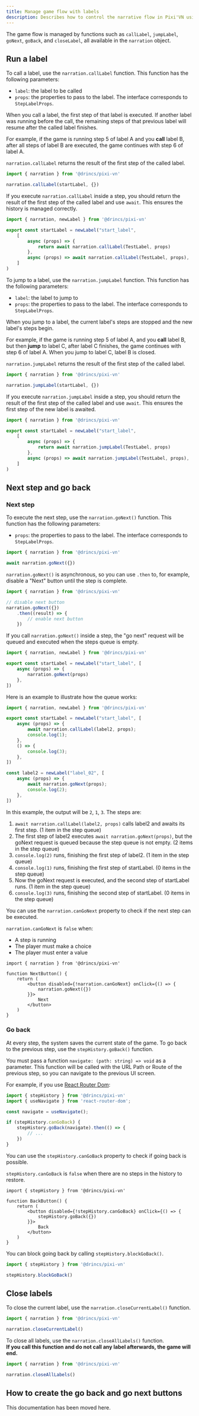 ```yaml
---
title: Manage game flow with labels
description: Describes how to control the narrative flow in Pixi'VN using labels, including calling, jumping, progressing, and closing labels.
---
```


The game flow is managed by functions such as `callLabel`, `jumpLabel`, `goNext`, `goBack`, and `closeLabel`, all available in the `narration` object.

## Run a label

<Accordions>

<Accordion title="Call a label" id="call-a-label">

To call a label, use the `narration.callLabel` function.
This function has the following parameters:

* `label`: the label to be called
* `props`: the properties to pass to the label. The interface corresponds to <DynamicLink href="/start/labels#override-steplabelprops">`StepLabelProps`</DynamicLink>.

When you call a label, the first step of that label is executed. If another label was running before the call, the remaining steps of that previous label will resume after the called label finishes.

For example, if the game is running step 5 of label A and you **call** label B, after all steps of label B are executed, the game continues with step 6 of label A.

`narration.callLabel` returns the <DynamicLink href="/start/labels#all-steps-result">result of the first step of the called label</DynamicLink>.

```ts
import { narration } from '@drincs/pixi-vn'

narration.callLabel(startLabel, {})
```

If you execute `narration.callLabel` inside a step, you should return the <DynamicLink href="/start/labels#all-steps-result">result of the first step of the called label</DynamicLink> and use `await`. This ensures the history is managed correctly.

```ts title="labels/startLabel.ts"
import { narration, newLabel } from '@drincs/pixi-vn'

export const startLabel = newLabel("start_label",
    [
        async (props) => {
            return await narration.callLabel(TestLabel, props)
        },
        async (props) => await narration.callLabel(TestLabel, props),
    ]
)
```

</Accordion>

<Accordion title="Jump to a label" id="jump-to-a-label">

To jump to a label, use the `narration.jumpLabel` function.
This function has the following parameters:

* `label`: the label to jump to
* `props`: the properties to pass to the label. The interface corresponds to <DynamicLink href="/start/labels#override-steplabelprops">`StepLabelProps`</DynamicLink>.

When you jump to a label, the current label's steps are stopped and the new label's steps begin.

For example, if the game is running step 5 of label A, and you **call** label B, but then **jump** to label C, after label C finishes, the game continues with step 6 of label A. When you jump to label C, label B is closed.

`narration.jumpLabel` returns the <DynamicLink href="/start/labels#all-steps-result">result of the first step of the called label</DynamicLink>.

```ts
import { narration } from '@drincs/pixi-vn'

narration.jumpLabel(startLabel, {})
```

If you execute `narration.jumpLabel` inside a step, you should return the <DynamicLink href="/start/labels#all-steps-result">result of the first step of the called label</DynamicLink> and use `await`. This ensures the first step of the new label is awaited.

```ts title="labels/startLabel.ts"
import { narration } from '@drincs/pixi-vn'

export const startLabel = newLabel("start_label",
    [
        async (props) => {
            return await narration.jumpLabel(TestLabel, props)
        },
        async (props) => await narration.jumpLabel(TestLabel, props),
    ]
)
```

</Accordion>

</Accordions>

## Next step and go back

### Next step

To execute the next step, use the `narration.goNext()` function.
This function has the following parameters:

* `props`: the properties to pass to the label. The interface corresponds to <DynamicLink href="/start/labels#override-steplabelprops">`StepLabelProps`</DynamicLink>.

```ts
import { narration } from '@drincs/pixi-vn'

await narration.goNext({})
```

`narration.goNext()` is asynchronous, so you can use `.then` to, for example, disable a "Next" button until the step is complete.

```ts
import { narration } from '@drincs/pixi-vn'

// disable next button
narration.goNext({})
    .then((result) => {
        // enable next button
    })
```

<Accordions>

<Accordion title="Call goNext inside a step" id="call-gonext-inside-a-step">

If you call `narration.goNext()` inside a step, the "go next" request will be queued and executed when the steps queue is empty.

```ts title="labels/startLabel.ts"
import { narration, newLabel } from '@drincs/pixi-vn'

export const startLabel = newLabel("start_label", [
    async (props) => {
        narration.goNext(props)
    },
])
```

Here is an example to illustrate how the queue works:

```ts title="labels/startLabel.ts"
import { narration, newLabel } from '@drincs/pixi-vn'

export const startLabel = newLabel("start_label", [
    async (props) => {
        await narration.callLabel(label2, props);
        console.log(1);
    },
    () => {
        console.log(3);
    },
])

const label2 = newLabel("label_02", [
    async (props) => {
        await narration.goNext(props);
        console.log(2);
    },
])
```

In this example, the output will be `2`, `1`, `3`. The steps are:

1. `await narration.callLabel(label2, props)` calls label2 and awaits its first step. (1 item in the step queue)
2. The first step of label2 executes `await narration.goNext(props)`, but the goNext request is queued because the step queue is not empty. (2 items in the step queue)
3. `console.log(2)` runs, finishing the first step of label2. (1 item in the step queue)
4. `console.log(1)` runs, finishing the first step of startLabel. (0 items in the step queue)
5. Now the goNext request is executed, and the second step of startLabel runs. (1 item in the step queue)
6. `console.log(3)` runs, finishing the second step of startLabel. (0 items in the step queue)

</Accordion>

<Accordion title="Check if can go to the next step" id="can-go-next">

You can use the `narration.canGoNext` property to check if the next step can be executed.

`narration.canGoNext` is `false` when:

* A step is running
* The player must <DynamicLink href="/start/choices">make a choice</DynamicLink>
* The player must <DynamicLink href="/start/input">enter a value</DynamicLink>

```tsx title="components/NextButton.tsx"
import { narration } from '@drincs/pixi-vn'

function NextButton() {
    return (
        <button disabled={!narration.canGoNext} onClick={() => {
            narration.goNext({})
        }}>
            Next
        </button>
    )
}
```

</Accordion>

</Accordions>

### Go back

At every step, the system saves the current state of the game. To go back to the previous step, use the `stepHistory.goBack()` function.

You must pass a function `navigate: (path: string) => void` as a parameter. This function will be called with the <DynamicLink href="/start/start/interface-navigate">URL Path or Route</DynamicLink> of the previous step, so you can <DynamicLink href="/start/interface-navigate">navigate to the previous UI screen</DynamicLink>.

For example, if you use [React Router Dom](https://reactrouter.com):

```typescript
import { stepHistory } from '@drincs/pixi-vn'
import { useNavigate } from 'react-router-dom';

const navigate = useNavigate();

if (stepHistory.canGoBack) {
    stepHistory.goBack(navigate).then(() => {
        // ...
    })
}
```

<Accordions>

<Accordion title="Check if can go back" id="can-go-back">

You can use the `stepHistory.canGoBack` property to check if going back is possible.

`stepHistory.canGoBack` is `false` when there are no steps in the history to restore.

```tsx title="components/BackButton.tsx"
import { stepHistory } from '@drincs/pixi-vn'

function BackButton() {
    return (
        <button disabled={!stepHistory.canGoBack} onClick={() => {
            stepHistory.goBack({})
        }}>
            Back
        </button>
    )
}
```

</Accordion>

<Accordion title="Block the possibility of going back" id="block-the-possibility-of-going-back">

You can block going back by calling `stepHistory.blockGoBack()`.

```typescript
import { stepHistory } from '@drincs/pixi-vn'

stepHistory.blockGoBack()
```

</Accordion>

</Accordions>

## Close labels

<Accordions>

<Accordion title="Close current label" id="close-current-label">

To close the current label, use the `narration.closeCurrentLabel()` function.

```typescript
import { narration } from '@drincs/pixi-vn'

narration.closeCurrentLabel()
```

</Accordion>

<Accordion title="Close all labels" id="close-all-labels">

To close all labels, use the `narration.closeAllLabels()` function.  
**If you call this function and do not call any label afterwards, the <DynamicLink href="/start/other-narrative-features#how-manage-the-end-of-the-game">game will end</DynamicLink>.**

```typescript
import { narration } from '@drincs/pixi-vn'

narration.closeAllLabels()
```

</Accordion>

</Accordions>

## How to create the go back and go next buttons

This documentation has been moved <DynamicLink href="/start/interface-examples">here</DynamicLink>.
